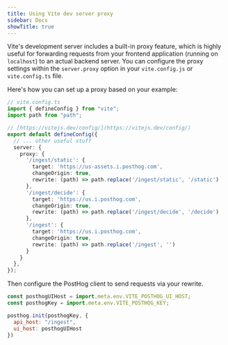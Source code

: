 ```yaml
---
title: Using Vite dev server proxy
sidebar: Docs
showTitle: true
---
```


<ProxyWarning />

<RegionWarning />

Vite's development server includes a built-in proxy feature, which is highly useful for forwarding requests from your frontend application (running on `localhost`) to an actual backend server. 
You can configure the proxy settings within the `server.proxy` option in your `vite.config.js` or `vite.config.ts` file.

Here's how you can set up a proxy based on your example:

```typescript
// vite.config.ts
import { defineConfig } from "vite";
import path from "path";

// [https://vitejs.dev/config/](https://vitejs.dev/config/)
export default defineConfig({
  // ... other useful stuff
  server: {
    proxy: {
      '/ingest/static': {
        target: 'https://us-assets.i.posthog.com',
        changeOrigin: true,
        rewrite: (path) => path.replace('/ingest/static', '/static')
      },
      '/ingest/decide': {
        target: 'https://us.i.posthog.com',
        changeOrigin: true,
        rewrite: (path) => path.replace('/ingest/decide', '/decide')
      },
      '/ingest': {
        target: 'https://us.i.posthog.com',
        changeOrigin: true,
        rewrite: (path) => path.replace('/ingest', '')
      }
    }
  },
});
```

Then configure the PostHog client to send requests via your rewrite.

```js
const posthogUIHost = import.meta.env.VITE_POSTHOG_UI_HOST;
const posthogKey = import.meta.env.VITE_POSTHOG_KEY;

posthog.init(posthogKey, {
  api_host: "/ingest",
  ui_host: posthogUIHost
})
```
